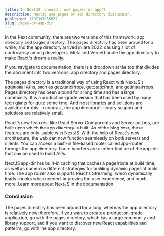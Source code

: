 ```yaml
---
title: In NextJS, should I use pages/ or app/?
description: NextJS use pages or app directory discussion.
published: 1707193835637
slug: pages-or-app-dir
---
```


In the Next community, there are two versions of this framework: app directory and pages directory. The pages directory has been around for a while, and the app directory arrived in late 2022, causing a lot of controversy among developers. Meta and Vercel handle the app directory to make React's dream a reality.

If you navigate to documentation, there is a dropdown at the top that divides the document into two versions: app directory and pages directory.

<ThemedImage filename="next-dropdown.png" width={300} height={300} />

The pages directory is a traditional way of using React with NextJS's additional APIs, such as <Snippet>getStaticProps</Snippet>, <Snippet>getStaticPath</Snippet>, and <Snippet>getInitialProps</Snippet>. Pages directory has been around for a long time and has a large community. It is a production-grade version that has been used by many tech giants for quite some time. And most libraries and solutions are available for this. In contrast, the app directory's library support and solutions are relatively small.

React's new features, like React Server Components and Server actions, are built upon which the app directory is built. As of the blog post, these features are only usable with NextJS. With the help of React's new architecture, the web can now function seamlessly on both servers and clients. You can access a built-in file-based router called app-router through the app directory. Route handlers are another feature of the app-dir that can be used to build APIs.

NextJS app-dir has built-in caching that caches a page/route at build time, as well as numerous different strategies for building dynamic pages at build time. The app router also supports React's Streaming, which dynamically loads chunks when needed, improving the user experience, and much more. Learn more about <Link href="https://nextjs.org/docs">NextJS</Link> in the documentation.

### Conclusion

The pages directory has been around for a long, whereas the app directory is relatively new; therefore, if you want to create a production-grade application, go with the pages directory, which has a large community and library support, and if you want to discover new React capabilities and patterns, go with the app directory.
